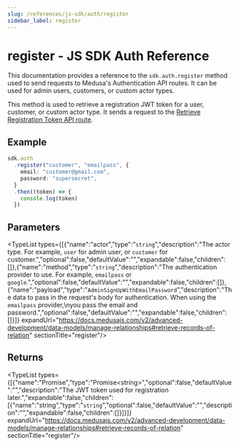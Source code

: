 ```yaml
---
slug: /references/js-sdk/auth/register
sidebar_label: register
---
```



# register - JS SDK Auth Reference

This documentation provides a reference to the `sdk.auth.register` method used to send requests to Medusa's Authentication API routes. It can be used for admin users, customers, or custom actor types.

This method is used to retrieve a registration JWT token for a user, customer, or custom actor type. It sends a request to the
[Retrieve Registration Token API route](https://docs.medusajs.com/v2/api/store#auth\_postactor\_typeauth\_provider\_register).

## Example

```ts
sdk.auth
  .register("customer", "emailpass", {
    email: "customer@gmail.com",
    password: "supersecret",
  }
  .then((token) => {
    console.log(token)
  })
```

## Parameters

<TypeList types={[{"name":"actor","type":"`string`","description":"The actor type. For example, `user` for admin user, or `customer` for customer.","optional":false,"defaultValue":"","expandable":false,"children":[]},{"name":"method","type":"`string`","description":"The authentication provider to use. For example, `emailpass` or `google`.","optional":false,"defaultValue":"","expandable":false,"children":[]},{"name":"payload","type":"`AdminSignUpWithEmailPassword`","description":"The data to pass in the request's body for authentication. When using the `emailpass` provider,\nyou pass the email and password.","optional":false,"defaultValue":"","expandable":false,"children":[]}]} expandUrl="https://docs.medusajs.com/v2/advanced-development/data-models/manage-relationships#retrieve-records-of-relation" sectionTitle="register"/>

## Returns

<TypeList types={[{"name":"Promise","type":"Promise&#60;string&#62;","optional":false,"defaultValue":"","description":"The JWT token used for registration later.","expandable":false,"children":[{"name":"string","type":"`string`","optional":false,"defaultValue":"","description":"","expandable":false,"children":[]}]}]} expandUrl="https://docs.medusajs.com/v2/advanced-development/data-models/manage-relationships#retrieve-records-of-relation" sectionTitle="register"/>
